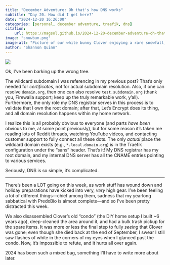 ```yaml
---
title: "December Adventure: Oh that's how DNS works"
subtitle: "Day 20. How did I get here?"
date: "2024-12-20 16:26:00"
categories: [personal, december adventure, traefik, dns]
citation:
    url: https://magsol.github.io/2024-12-20-december-adventure-oh-thats-how-dns-works
image: "snowbun.png"
image-alt: "Picture of our white bunny Clover enjoying a rare snowfall, from back in 2018. She was our little snowshoe hare."
author: "Shannon Quinn"
---
```

![](snowbun.png){.preview-image fig-alt="Picture of our white bunny Clover enjoying a rare snowfall, from back in 2018. She was our little snowshoe hare."}

Ok, I've been barking up the wrong tree.

The wildcard subdomain I was referencing in my previous post? That's only needed for _certificates_, not for actual subdomain resolution. Also, if one can resolve `domain.org`, then one can also resolve `test.subdomain.org` (thank you, Firewalla support; keep up the truly remarkable work, y'all). Furthermore, the only role my DNS registrar serves in this process is to validate that I own the root domain; after that, Let's Encrypt does its thing, and all domain resolution happens within my home network.

I realize this is all probably obvious to everyone (and parts _have been_ obvious to me, at some point previously), but for some reason it's taken me reading lots of Reddit threads, watching YouTube videos, and contacting customer support to fully connect all these dots. The only _actual_ place the wildcard domain exists (e.g., `*.local.domain.org`) is in the Traefik configuration under the "sans" header. That's it! My DNS registrar has my root domain, and my internal DNS server has all the CNAME entries pointing to various services.

Seriously, DNS is so simple, it's complicated.

---

There's been a LOT going on this week, as work stuff has wound down and holiday preparations have kicked into very, _very_ high gear. I've been feeling a lot of different things---chief among them, sadness that my yearlong sabbatical with PredxBio is almost complete---and so I've been pretty distracted this week.

We also disassembled Clover's old "condo" (the DIY home setup I built ~6 years ago), deep-cleaned the area around it, and had a bulk trash pickup for the spare items. It was more or less the final step to fully _seeing_ that Clover was gone; even though she died back at the end of September, I swear I still saw flashes of white in the corners of my eyes when I glanced past the condo. Now, it's impossible to refute, and it hurts all over again.

2024 has been such a mixed bag, something I'll have to write more about later.